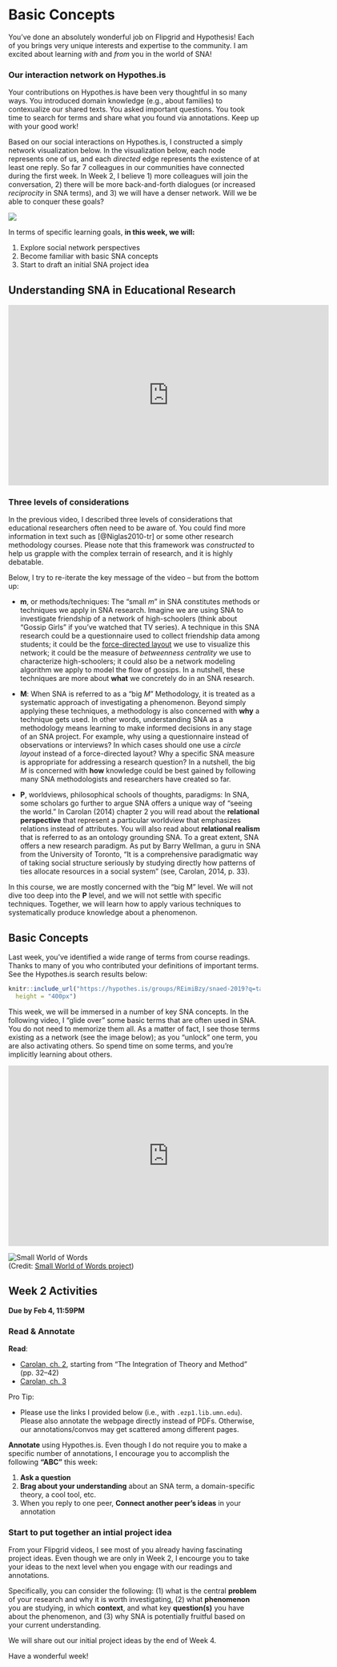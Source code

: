 # Basic Concepts {#ch2}

You've done an absolutely wonderful job on Flipgrid and Hypothesis! Each of you brings very unique interests and expertise to the community. I am excited about learning *with* and *from* you in the world of SNA!

### Our interaction network on Hypothes.is {-}

Your contributions on Hypothes.is have been very thoughtful in so many ways. You introduced domain knowledge (e.g., about families) to contexualize our shared texts. You asked important questions. You took time to search for terms and share what you found via annotations. Keep up with your good work!

Based on our social interactions on Hypothes.is, I constructed a simply network visualization below. In the visualization below, each node represents one of us, and each *directed* edge represents the existence of at least one reply. So far 7 colleagues in our communities have connected during the first week. In Week 2, I believe 1) more colleagues will join the conversation, 2) there will be more back-and-forth dialogues (or increased *reciprocity* in SNA terms), and 3) we will have a denser network. Will we be able to conquer these goals?

![](images/week1-h.png)

In terms of specific learning goals, **in this week, we will:**

1. Explore social network perspectives
2. Become familiar with basic SNA concepts
3. Start to draft an initial SNA project idea
            
<!-- <iframe width="640" height="360" src="https://www.youtube.com/embed/lX0SmpoHMNA?rel=0" frameborder="0" allowfullscreen></iframe> -->

## Understanding SNA in Educational Research

<iframe width="640" height="360" src="https://www.youtube.com/embed/jXxpgQAYfTE?list=PLjwvT6cNsD_12ghorqyZ1LHjdvmEhm6N-" frameborder="0" allowfullscreen></iframe>

### Three levels of considerations {#threelevels}

In the previous video, I described three levels of considerations that educational researchers often need to be aware of. You could find more information in text such as [@Niglas2010-tr] or some other research methodology courses. Please note that this framework was *constructed* to help us grapple with the complex terrain of research, and it is highly debatable. 

Below, I try to re-iterate the key message of the video -- but from the bottom up:

- **m**, or methods/techniques: The "small *m*" in SNA constitutes methods or techniques we apply in SNA research. Imagine we are using SNA to investigate friendship of a network of high-schoolers (think about "Gossip Girls" if you've watched that TV series). A technique in this SNA research could be a questionnaire used to collect friendship data among students; it could be the [force-directed layout](https://en.wikipedia.org/wiki/Force-directed_graph_drawing) we use to visualize this network; it could be the measure of *betweenness centrality* we use to characterize high-schoolers; it could also be a network modeling algorithm we apply to model the flow of gossips. In a nutshell, these techniques are more about **what** we concretely do in an SNA research.

- **M**: When SNA is referred to as a "big *M*" Methodology, it is treated as a systematic approach of investigating a phenomenon. Beyond simply applying these techniques, a methodology is also concerned with **why** a technique gets used. In other words, understanding SNA as a methodology means learning to make informed decisions in any stage of an SNA project. For example, why using a questionnaire instead of observations or interviews? In which cases should one use a *circle layout* instead of a force-directed layout? Why a specific SNA measure is appropriate for addressing a research question? In a nutshell, the big *M* is concerned with **how** knowledge could be best gained by following many SNA methodologists and researchers have created so far. 

- **P**, worldviews, philosophical schools of thoughts, paradigms: In SNA, some scholars go further to argue SNA offers a unique way of "seeing the world." In Carolan (2014) chapter 2 you will read about the **relational perspective** that represent a particular worldview that emphasizes relations instead of attributes. You will also read about **relational realism** that is referred to as an ontology grounding SNA. To a great extent, SNA offers a new research paradigm. As put by Barry Wellman, a guru in SNA from the University of Toronto, "It is a comprehensive paradigmatic way of taking social structure seriously by studying directly how patterns of ties allocate resources in a social system" (see, Carolan, 2014, p. 33).

In this course, we are mostly concerned with the "big M" level. We will not dive too deep into the **P** level, and we will not settle with specific techniques. Together, we will learn how to apply various techniques to systematically produce knowledge about a phenomenon.

## Basic Concepts

Last week, you've identified a wide range of terms from course readings. Thanks to many of you who contributed your definitions of important terms. See the Hypothes.is search results below:

```r
knitr::include_url("https://hypothes.is/groups/REimiBzy/snaed-2019?q=tag%3Aterm", 
  height = "400px")
```

This week, we will be immersed in a number of key SNA concepts. In the following video, I "glide over" some basic terms that are often used in SNA. You do not need to memorize them all. As a matter of fact, I see those terms existing as a network (see the image below); as you "unlock" one term, you are also activating others. So spend time on some terms, and you're implicitly learning about others.

<iframe width="640" height="360" src="https://www.youtube.com/embed/lB5zx3L1Mi4?rel=0" frameborder="0" allowfullscreen></iframe>

![Small World of Words](images/smallworldwords.png)  
(Credit: [Small World of Words project](https://smallworldofwords.org/en/project/visualize))

## Week 2 Activities

**Due by Feb 4, 11:59PM**

### Read & Annotate

**Read**:

- [Carolan, ch. 2](http://methods.sagepub.com.ezp1.lib.umn.edu/book/social-network-analysis-and-education/n2.xml), starting from "The Integration of Theory and Method" (pp. 32--42)
- [Carolan, ch. 3](http://methods.sagepub.com.ezp1.lib.umn.edu/book/social-network-analysis-and-education/n3.xml)

Pro Tip:

- Please use the links I provided below (i.e., with `.ezp1.lib.umn.edu`). Please also annotate the webpage directly instead of PDFs. Otherwise, our annotations/convos may get scattered among different pages.

**Annotate** using Hypothes.is. Even though I do not require you to make a specific number of annotations, I encourage you to accomplish the following **"ABC"** this week:

1. **Ask a question**
2. **Brag about your understanding** about an SNA term, a domain-specific theory, a cool tool, etc.
3. When you reply to one peer, **Connect another peer's ideas** in your annotation



### Start to put together an intial project idea

<!-- <iframe width="640" height="360" src="https://www.youtube.com/embed/Pe80-YWFetE?rel=0" frameborder="0" allowfullscreen></iframe> -->

From your Flipgrid videos, I see most of you already having fascinating project ideas. Even though we are only in Week 2, I encourge you to take your ideas to the next level when you engage with our readings and annotations. 

Specifically, you can consider the following: (1) what is the central **problem** of your research and why it is worth investigating, (2) what **phenomenon** you are studying, in which **context**, and what key **question(s)** you have about the phenomenon, and (3) why SNA is potentially fruitful based on your current understanding. 

We will share out our initial project ideas by the end of Week 4.

Have a wonderful week!
